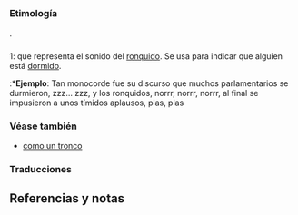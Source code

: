 == {{lengua|es}} ==
{{pron-graf}}

=== Etimología ===
{{etimología}}.

=== {{onomatopeya|es}} ===
;1: {{plm|onomatopeya}} que representa el sonido del [[ronquido]]. Se usa para indicar que alguien está [[dormir|dormido]].
:*'''Ejemplo''': Tan monocorde fue su discurso que muchos parlamentarios se durmieron, zzz... zzz, y los ronquidos, norrr, norrr, norrr, al final se impusieron a unos tímidos aplausos, plas, plas [http://www.juanmarin.net/index.php?aid=485 ]

=== Véase también ===
*[[como un tronco]]

{{clear}}

=== Traducciones ===
{{trad-arriba}}
{{trad-centro}}
{{t+|en|zzz}}
{{trad-abajo}}

== Referencias y notas ==
<references />

